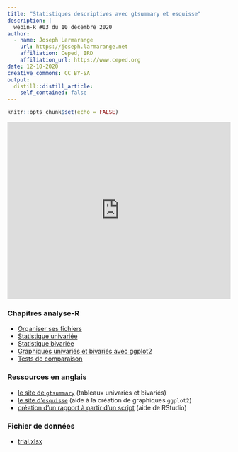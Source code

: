 ```yaml
---
title: "Statistiques descriptives avec gtsummary et esquisse"
description: |
  webin-R #03 du 10 décembre 2020
author:
  - name: Joseph Larmarange
    url: https://joseph.larmarange.net
    affiliation: Ceped, IRD
    affiliation_url: https://www.ceped.org
date: 12-10-2020
creative_commons: CC BY-SA
output:
  distill::distill_article:
    self_contained: false
---
```



```r
knitr::opts_chunk$set(echo = FALSE)
```



<iframe width="100%" height="400" src="https://www.youtube.com/embed/oEF_8GXyP5c" frameborder="0" allow="accelerometer; autoplay; clipboard-write; encrypted-media; gyroscope; picture-in-picture" allowfullscreen></iframe>


### Chapitres analyse-R

- [Organiser ses fichiers](http://larmarange.github.io/analyse-R/organiser-ses-fichiers.html)
- [Statistique univariée](https://larmarange.github.io/analyse-R/statistique-univariee.html)
- [Statistique bivariée](https://larmarange.github.io/analyse-R/statistique-bivariee.html)
- [Graphiques univariés et bivariés avec ggplot2](https://larmarange.github.io/analyse-R/graphiques-bivaries-ggplot2.html)
- [Tests de comparaison](http://larmarange.github.io/analyse-R/comparaisons-moyennes-et-proportions.html)

### Ressources en anglais

- [le site de `gtsummary`](https://www.danieldsjoberg.com/gtsummary/) (tableaux univariés et bivariés)
- [le site d'`esquisse`](https://dreamrs.github.io/esquisse/) (aide à la création de graphiques `ggplot2`)
- [création d'un rapport à partir d'un script](https://rmarkdown.rstudio.com/articles_report_from_r_script.html) (aide de RStudio)

### Fichier de données

- [trial.xlsx](https://larmarange.github.io/analyse-R/data/trial.xlsx)
